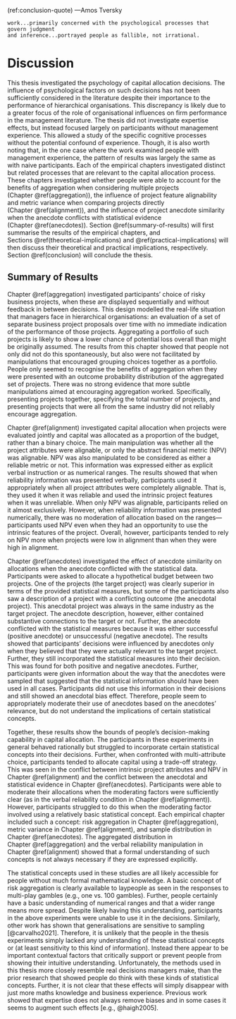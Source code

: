 (ref:conclusion-quote) ---Amos Tversky

```block
work...primarily concerned with the psychological processes that govern judgment
and inference...portrayed people as fallible, not irrational.
```

# Discussion {#discussion}

\minitoc

This thesis investigated the psychology of capital allocation decisions. The
influence of psychological factors on such decisions has not been sufficiently
considered in the literature despite their importance to the performance of
hierarchical organisations. This discrepancy is likely due to a greater focus of
the role of organisational influences on firm performance in the management
literature. The thesis did not investigate expertise effects, but instead
focused largely on participants without management experience. This allowed a
study of the specific cognitive processes without the potential confound of
experience. Though, it is also worth noting that, in the one case where the work
examined people with management experience, the pattern of results was largely
the same as with naive participants. Each of the empirical chapters investigated
distinct but related processes that are relevant to the capital allocation
process. These chapters investigated whether people were able to account for the
benefits of aggregation when considering multiple projects
(Chapter \@ref(aggregation)), the influence of project feature alignability and
metric variance when comparing projects directly (Chapter \@ref(alignment)), and
the influence of project anecdote similarity when the anecdote conflicts with
statistical evidence (Chapter \@ref(anecdotes)).
Section \@ref(summary-of-results) will first summarise the results of the
empirical chapters, and Sections \@ref(theoretical-implications)
and \@ref(practical-implications) will then discuss their theoretical and
practical implications, respectively. Section \@ref(conclusion) will conclude
the thesis.

## Summary of Results {#summary-of-results}

Chapter \@ref(aggregation) investigated participants' choice of risky business
projects, when these are displayed sequentially and without feedback in between
decisions. This design modelled the real-life situation that managers face in
hierarchical organisations: an evaluation of a set of separate business project
proposals over time with no immediate indication of the performance of those
projects. Aggregating a portfolio of such projects is likely to show a lower
chance of potential loss overall than might be originally assumed. The results
from this chapter showed that people not only did not do this spontaneously, but
also were not facilitated by manipulations that encouraged grouping choices
together as a portfolio. People only seemed to recognise the benefits of
aggregation when they were presented with an outcome probability distribution of
the aggregated set of projects. There was no strong evidence that more subtle
manipulations aimed at encouraging aggregation worked. Specifically, presenting
projects together, specifying the total number of projects, and presenting
projects that were all from the same industry did not reliably encourage
aggregation.

Chapter \@ref(alignment) investigated capital allocation when projects were
evaluated jointly and capital was allocated as a proportion of the budget,
rather than a binary choice. The main manipulation was whether all the project
attributes were alignable, or only the abstract financial metric (NPV) was
alignable. NPV was also manipulated to be considered as either a reliable metric
or not. This information was expressed either as explicit verbal instruction or
as numerical ranges. The results showed that when reliability information was
presented verbally, participants used it appropriately when all project
attributes were completely alignable. That is, they used it when it was reliable
and used the intrinsic project features when it was unreliable. When only NPV
was alignable, participants relied on it almost exclusively. However, when
reliability information was presented numerically, there was no moderation of
allocation based on the ranges---participants used NPV even when they had an
opportunity to use the intrinsic features of the project. Overall, however,
participants tended to rely on NPV more when projects were low in alignment than
when they were high in alignment.

Chapter \@ref(anecdotes) investigated the effect of anecdote similarity on
allocations when the anecdote conflicted with the statistical data. Participants
were asked to allocate a hypothetical budget between two projects. One of the
projects (the target project) was clearly superior in terms of the provided
statistical measures, but some of the participants also saw a description of a
project with a conflicting outcome (the anecdotal project). This anecdotal
project was always in the same industry as the target project. The anecdote
description, however, either contained substantive connections to the target or
not. Further, the anecdote conflicted with the statistical measures because it
was either successful (positive anecdote) or unsuccessful (negative anecdote).
The results showed that participants' decisions were influenced by anecdotes
only when they believed that they were actually relevant to the target project.
Further, they still incorporated the statistical measures into their decision.
This was found for both positive and negative anecdotes. Further, participants
were given information about the way that the anecdotes were sampled that
suggested that the statistical information should have been used in all cases.
Participants did not use this information in their decisions and still showed an
anecdotal bias effect. Therefore, people seem to appropriately moderate their
use of anecdotes based on the anecdotes' relevance, but do not understand the
implications of certain statistical concepts.

Together, these results show the bounds of people's decision-making capability
in capital allocation. The participants in these experiments in general behaved
rationally but struggled to incorporate certain statistical concepts into their
decisions. Further, when confronted with multi-attribute choice, participants
tended to allocate capital using a trade-off strategy. This was seen in the
conflict between intrinsic project attributes and NPV in
Chapter \@ref(alignment) and the conflict between the anecdotal and statistical
evidence in Chapter \@ref(anecdotes). Participants were able to moderate their
allocations when the moderating factors were sufficiently clear (as in the
verbal reliability condition in Chapter \@ref(alignment)). However, participants
struggled to do this when the moderating factor involved using a relatively
basic statistical concept. Each empirical chapter included such a concept: risk
aggregation in Chapter \@ref(aggregation), metric variance in
Chapter \@ref(alignment), and sample distribution in Chapter \@ref(anecdotes).
The aggregated distribution in Chapter \@ref(aggregation) and the verbal
reliability manipulation in Chapter \@ref(alignment) showed that a formal
understanding of such concepts is not always necessary if they are expressed
explicitly.

The statistical concepts used in these studies are all likely accessible for
people without much formal mathematical knowledge. A basic concept of risk
aggregation is clearly available to laypeople as seen in the responses to
multi-play gambles (e.g., one vs. 100 gambles). Further, people certainly have a
basic understanding of numerical ranges and that a wider range means more
spread. Despite likely having this understanding, participants in the above
experiments were unable to use it in the decisions. Similarly, other work has
shown that generalisations are sensitive to sampling [@carvalho2021]. Therefore,
it is unlikely that the people in the thesis experiments simply lacked any
understanding of these statistical concepts or (at least sensitivity to this
kind of information). Instead there appear to be important contextual factors
that critically support or prevent people from showing their intuitive
understanding. Unfortunately, the methods used in this thesis more closely
resemble real decisions managers make, than the prior research that showed
people do think with these kinds of statistical concepts. Further, it is not
clear that these effects will simply disappear with just more maths knowledge
and business experience. Previous work showed that expertise does not always
remove biases and in some cases it seems to augment such effects [e.g.,
@haigh2005].
